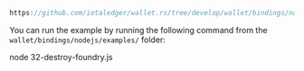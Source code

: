 ```js reference
https://github.com/iotaledger/wallet.rs/tree/develop/wallet/bindings/nodejs/examples/32-destroy-foundry.js
```

You can run the example by running the following command from the `wallet/bindings/nodejs/examples/` folder:

<CodeBlock className="language-bash">
    node 32-destroy-foundry.js
</CodeBlock>
